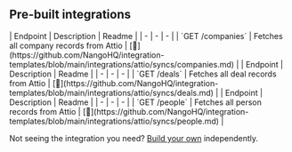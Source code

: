 
## Pre-built integrations

<AccordionGroup>


<Accordion title="Companies">
| Endpoint | Description | Readme |
| - | - | - |
| `GET /companies` | Fetches all company records from Attio | [🔗](https://github.com/NangoHQ/integration-templates/blob/main/integrations/attio/syncs/companies.md) |
</Accordion>


<Accordion title="Deals">
| Endpoint | Description | Readme |
| - | - | - |
| `GET /deals` | Fetches all deal records from Attio | [🔗](https://github.com/NangoHQ/integration-templates/blob/main/integrations/attio/syncs/deals.md) |
</Accordion>


<Accordion title="People">
| Endpoint | Description | Readme |
| - | - | - |
| `GET /people` | Fetches all person records from Attio | [🔗](https://github.com/NangoHQ/integration-templates/blob/main/integrations/attio/syncs/people.md) |
</Accordion>

</AccordionGroup>

<Tip>Not seeing the integration you need? [Build your own](https://nango.dev/docs/guides/platform/functions) independently.</Tip>
